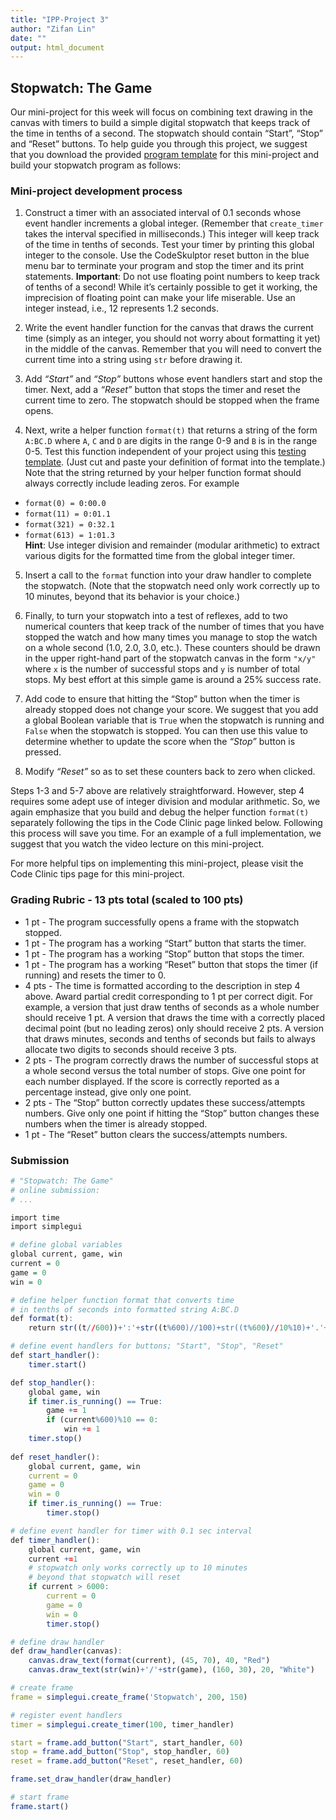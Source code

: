 ```yaml
---
title: "IPP-Project 3"
author: "Zifan Lin"
date: ""
output: html_document
---
```


## Stopwatch: The Game

Our mini-project for this week will focus on combining text drawing in the canvas with timers to build a simple digital stopwatch that keeps track of the time in tenths of a second. The stopwatch should contain "Start", "Stop" and "Reset" buttons. To help guide you through this project, we suggest that you download the provided [program template](http://www.codeskulptor.org/#examples-stopwatch_template.py) for this mini-project and build your stopwatch program as follows:

### Mini-project development process

1. Construct a timer with an associated interval of 0.1 seconds whose event handler increments a global integer. (Remember that `create_timer` takes the interval specified in milliseconds.) This integer will keep track of the time in tenths of seconds. Test your timer by printing this global integer to the console. Use the CodeSkulptor reset button in the blue menu bar to terminate your program and stop the timer and its print statements. **Important**: Do not use floating point numbers to keep track of tenths of a second! While it's certainly possible to get it working, the imprecision of floating point can make your life miserable. Use an integer instead, i.e., 12 represents 1.2 seconds.

2. Write the event handler function for the canvas that draws the current time (simply as an integer, you should not worry about formatting it yet) in the middle of the canvas. Remember that you will need to convert the current time into a string using `str` before drawing it.

3. Add *"Start"* and *"Stop"* buttons whose event handlers start and stop the timer. Next, add a *"Reset"* button that stops the timer and reset the current time to zero. The stopwatch should be stopped when the frame opens.

4. Next, write a helper function `format(t)` that returns a string of the form `A:BC.D` where `A`, `C` and `D` are digits in the range 0-9 and `B` is in the range 0-5. Test this function independent of your project using this [testing template](http://www.codeskulptor.org/#examples-format_template.py). (Just cut and paste your definition of  format into the template.) Note that the string returned by your helper function format should always correctly include leading zeros. For example
  - `format(0) = 0:00.0`
  - `format(11) = 0:01.1`
  - `format(321) = 0:32.1`
  - `format(613) = 1:01.3`  
**Hint**: Use integer division and remainder (modular arithmetic) to extract various digits for the formatted time from the global integer timer.

5. Insert a call to the `format` function into your draw handler to complete the stopwatch. (Note that the stopwatch need only work correctly up to 10 minutes, beyond that its behavior is your choice.)

6. Finally, to turn your stopwatch into a test of reflexes, add to two numerical counters that keep track of the number of times that you have stopped the watch and how many times you manage to stop the watch on a whole second (1.0, 2.0, 3.0, etc.). These counters should be drawn in the upper right-hand part of the stopwatch canvas in the form `"x/y"` where `x` is the number of successful stops and `y` is number of total stops. My best effort at this simple game is around a 25% success rate.

7. Add code to ensure that hitting the "Stop" button when the timer is already stopped does not change your score. We suggest that you add a global Boolean variable that is `True` when the stopwatch is running and `False` when the stopwatch is stopped. You can then use this value to determine whether to update the score when the *"Stop"* button is pressed.

8. Modify *"Reset"* so as to set these counters back to zero when clicked.

Steps 1-3 and 5-7 above are relatively straightforward. However, step 4 requires some adept use of integer division and modular arithmetic. So, we again emphasize that you build and debug the helper function `format(t)` separately following the tips in the Code Clinic page linked below. Following this process will save you time. For an example of a full implementation, we suggest that you watch the video lecture on this mini-project.

For more helpful tips on implementing this mini-project, please visit the Code Clinic tips page for this mini-project.

### Grading Rubric - 13 pts total (scaled to 100 pts)

- 1 pt - The program successfully opens a frame with the stopwatch stopped.
- 1 pt - The program has a working "Start" button that starts the timer.
- 1 pt - The program has a working "Stop" button that stops the timer.
- 1 pt - The program has a working "Reset" button that stops the timer (if running) and resets the timer to 0.
- 4 pts - The time is formatted according to the description in step 4 above. Award partial credit corresponding to 1 pt per correct digit. For example, a version that just draw tenths of seconds as a whole number should receive 1 pt. A version that draws the time with a correctly placed decimal point (but no leading zeros) only should receive 2 pts. A version that draws minutes, seconds and tenths of seconds but fails to always allocate two digits to seconds should receive 3 pts.
- 2 pts - The program correctly draws the number of successful stops at a whole second versus the total number of stops. Give one point for each number displayed. If the score is correctly reported as a percentage instead, give only one point.
- 2 pts - The "Stop" button correctly updates these success/attempts numbers. Give only one point if hitting the "Stop" button changes these numbers when the timer is already stopped.
- 1 pt - The "Reset" button clears the success/attempts numbers.

### Submission
```r
# "Stopwatch: The Game"
# online submission:
# ...

import time
import simplegui

# define global variables
global current, game, win
current = 0
game = 0
win = 0

# define helper function format that converts time
# in tenths of seconds into formatted string A:BC.D
def format(t):
    return str((t//600))+':'+str((t%600)//100)+str((t%600)//10%10)+'.'+str((t%600)%10)

# define event handlers for buttons; "Start", "Stop", "Reset"
def start_handler():
    timer.start()

def stop_handler():
    global game, win
    if timer.is_running() == True:
        game += 1
        if (current%600)%10 == 0:
            win += 1
    timer.stop()
    
def reset_handler():
    global current, game, win
    current = 0
    game = 0
    win = 0
    if timer.is_running() == True:
        timer.stop()

# define event handler for timer with 0.1 sec interval
def timer_handler():
    global current, game, win
    current +=1
    # stopwatch only works correctly up to 10 minutes
    # beyond that stopwatch will reset
    if current > 6000:
        current = 0
        game = 0
        win = 0
        timer.stop()

# define draw handler
def draw_handler(canvas):
    canvas.draw_text(format(current), (45, 70), 40, "Red")
    canvas.draw_text(str(win)+'/'+str(game), (160, 30), 20, "White")

# create frame
frame = simplegui.create_frame('Stopwatch', 200, 150)

# register event handlers
timer = simplegui.create_timer(100, timer_handler)

start = frame.add_button("Start", start_handler, 60)
stop = frame.add_button("Stop", stop_handler, 60)
reset = frame.add_button("Reset", reset_handler, 60)

frame.set_draw_handler(draw_handler)

# start frame
frame.start()
```